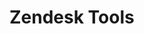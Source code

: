 <!-- WARNING: This file is auto-generated by generate_tool_docs.py. Do not edit manually. -->

# Zendesk Tools

<ToolList category="zendesk" />

